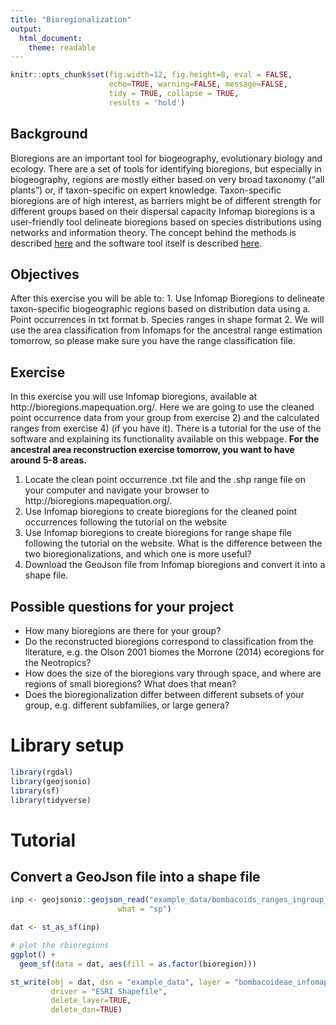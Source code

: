 ```yaml
---
title: "Bioregionalization"
output: 
  html_document:
    theme: readable
---
```


```r
knitr::opts_chunk$set(fig.width=12, fig.height=8, eval = FALSE,
                      echo=TRUE, warning=FALSE, message=FALSE,
                      tidy = TRUE, collapse = TRUE,
                      results = 'hold')
```


## Background
Bioregions are an important tool for biogeography, evolutionary biology and ecology. There are a set of tools for identifying bioregions, but especially in biogeography, regions are mostly either based on very broad taxonomy ("all plants") or, if taxon-specific on expert knowledge. Taxon-specific bioregions are of high interest, as barriers might be of different strength for different groups based on their dispersal capacity Infomap bioregions is a user-friendly tool delineate bioregions based on species distributions using networks and information theory. The concept behind the methods is described [here](https://www.nature.com/articles/ncomms7848) and the software tool itself is described [here](https://academic.oup.com/sysbio/article/66/2/197/2670349/Infomap-Bioregions-Interactive-Mapping-of).


## Objectives
After this exercise you will be able to:
1. Use Infomap Bioregions to delineate taxon-specific biogeographic regions based on distribution data using
  a. Point occurrences in txt format
  b. Species ranges in shape format
2. We will use the area classification from Infomaps for the ancestral range estimation tomorrow, so please make sure you have the range classification file.

## Exercise
In this exercise you will use Infomap bioregions, available at http://bioregions.mapequation.org/. Here we are going to use the cleaned point occurrence data from your group from exercise 2) and the calculated ranges from exercise 4) (if you have it). There is a tutorial for the use of the software and explaining its functionality available on this webpage. **For the ancestral area reconstruction exercise tomorrow, you want to have around 5-8 areas.**

1. Locate the clean point occurrence .txt file and the .shp range file on your computer and navigate your browser to http://bioregions.mapequation.org/.
2. Use Infomap bioregions to create bioregions for the cleaned point occurrences following the tutorial on the website
3. Use Infomap bioregions to create bioregions for range shape file following the tutorial on the website. What is the difference between the two bioregionalizations, and which one is more useful?
5. Download the GeoJson file from Infomap bioregions and convert it into a shape file.


## Possible questions for your project
* How many bioregions are there for your group?
* Do the reconstructed bioregions correspond to classification from the literature, e.g. the Olson 2001 biomes the Morrone (2014) ecoregions for the Neotropics?
* How does the size of the bioregions vary through space, and where are regions of small bioregions? What does that mean?
* Does the bioregionalization differ between different subsets of your group, e.g. different subfamilies, or large genera?

# Library setup

```r
library(rgdal)
library(geojsonio)
library(sf)
library(tidyverse)
```

# Tutorial

## Convert a GeoJson file into a shape file

```r
inp <- geojsonio::geojson_read("example_data/bombacoids_ranges_ingroup_0712_bioregions.geojson",
                        what = "sp")

dat <- st_as_sf(inp)

# plot the rbioregions
ggplot() + 
  geom_sf(data = dat, aes(fill = as.factor(bioregion)))

st_write(obj = dat, dsn = "example_data", layer = "bombacoideae_infomap_shapefile", 
         driver = "ESRI Shapefile", 
         delete_layer=TRUE,
         delete_dsn=TRUE)
```







